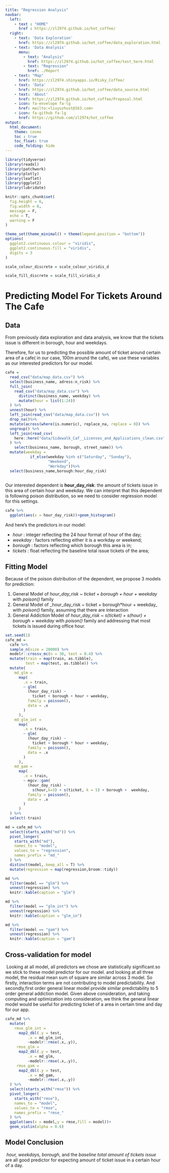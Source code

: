 ```yaml
---
title: "Regression Analysis"
navbar:
  left:
    - text : "HOME"
      href : https://zl2974.github.io/hot_coffee/
  right:
    - text: 'Data Exploration'
      href: https://zl2974.github.io/hot_coffee/data_exploration.html
    - text: 'Data Analysis'
      menu:
        - text: "Analysis"
          href: https://zl2974.github.io/hot_coffee/test_here.html
        - text: "Regression"
          href: ./Report
    - text: "Map"
      href: https://zl2974.shinyapps.io/Risky_Coffee/
    - text: 'Data'
      href: https://zl2974.github.io/hot_coffee/data_source.html
    - text: 'About'
      href: https://zl2974.github.io/hot_coffee/Proposal.html
    - icon: fa-envelope fa-lg
      href: mailto:<liuyuzhust@163.com>
    - icon: fa-github fa-lg
      href: https://github.com/zl2974/hot_coffee
output: 
  html_document:
    theme: cosmo
    toc : true
    toc_float: true
    code_folding: hide
---
```


```r
library(tidyverse)
library(readxl)
library(patchwork)
library(plotly)
library(leaflet)
library(ggplot2)
library(lubridate)

knitr::opts_chunk$set(
  fig.height = 6,
  fig.width = 8,
  message = F,
  echo = T,
  warning = F
)

theme_set(theme_minimal() + theme(legend.position = "bottom"))
options(
  ggplot2.continuous.colour = "viridis",
  ggplot2.continuous.fill = "viridis",
  digits = 3
)

scale_colour_discrete = scale_colour_viridis_d

scale_fill_discrete = scale_fill_viridis_d

```

# Predicting Model For Tickets Around The Cafe

## Data
From previously data exploration and data analysis, we know that the tickets issue is different in borough, hour and weekdays.

Therefore, for us to predicting the possible amount of ticket around certain area of a cafe( in our case, 100m around the cafe), we use these variables as our interested predictors for our model. 

```r
cafe =
  read_csv("data/map_data.csv") %>%
  select(business_name, adress:n_risk) %>%
  full_join(
    read_csv("data/map_data.csv") %>%
      distinct(business_name, weekday) %>%
      mutate(hour = list(1:24))
  ) %>%
  unnest(hour) %>%
  left_join(read_csv("data/map_data.csv")) %>%
  drop_na()%>% 
  mutate(across(where(is.numeric), replace_na, replace = 0)) %>%
  ungroup() %>%
  left_join(read_csv(
    here::here("data/Sidewalk_Caf__Licenses_and_Applications_clean.csv")
  ) %>%
    select(business_name, borough, street_name)) %>%
  mutate(weekday =
           if_else(weekday %in% c("Saturday", "Sunday"),
                   "Weekend",
                   "Workday"))%>%
  select(business_name,borough:hour_day_risk)
  
```


Our interested dependent is **hour_day_risk**: the amount of tickets issue in this area of certain hour and weekday. We can interpret that this dependent is following poison distribution, so we need to consider regression model for this settings.

```r
cafe %>% 
  ggplot(aes(x = hour_day_risk))+geom_histogram()
```


And here's the predictors in our model:

- *hour* : integer reflecting the 24 hour format of hour of the day;
- *weekday* : factors reflecting either it is a workday or weekend;
- *borough* : factors reflecting which borough this area is in;
- *tickets* : float reflecting the baseline total issue tickets of the area;

## Fitting Model

Because of the poison distribution of the dependent, we propose 3 models for prediction:

1. General Model of *hour_day_risk ~ ticket + borough + hour + weekday* with _poison()_ family
1. General Model of _hour_day_risk ~ ticket + borough*hour + weekday_ with _poison()_ family, assuming that there are interaction
1. General Addiction Model of *hour_day_risk ~ s(ticket) + s(hour) + borough  + weekday* with _poison()_ family and addressing that most tickets is issued during office hour.

```r
set.seed(1)
cafe_md =
  cafe %>% 
  sample_n(size = 20000) %>%
  modelr::crossv_mc(n = 30, test = 0.4) %>%
  mutate(train = map(train, as.tibble), 
         test = map(test, as.tibble)) %>% 
  mutate(
    md_glm =
      map(
        .x = train,
        ~ glm(
          (hour_day_risk) ~
            ticket + borough + hour + weekday,
          family = poisson(),
          data = .x
        )
      ),
    md_glm_int =
      map(
        .x = train,
        ~ glm(
          (hour_day_risk) ~
            ticket + borough * hour + weekday,
          family = poisson(),
          data = .x
        )
      ),
    md_gam =
      map(
        .x = train,
        ~ mgcv::gam(
          (hour_day_risk) ~
            s(hour,k=3) + s(ticket, k = 5) + borough +  weekday,
          family = poisson(),
          data = .x
        )
      )
  ) %>%
  select(-train)
```


```r
md = cafe_md %>% 
  select(starts_with("md")) %>% 
  pivot_longer(
    starts_with("md"),
    names_to = "model",
    values_to = "regression",
    names_prefix = "md_"
  ) %>% 
  distinct(model,.keep_all = T) %>% 
  mutate(regression = map(regression,broom::tidy))

md %>%
  filter(model == "glm") %>%
  unnest(regression) %>%
  knitr::kable(caption = "glm")

md %>%
  filter(model == "glm_int") %>%
  unnest(regression) %>%
  knitr::kable(caption = "glm_in")

md %>%
  filter(model == "gam") %>%
  unnest(regression) %>%
  knitr::kable(caption = "gam")
```

## Cross-validation for model

\ Looking at all model, all predictors we chose are statistically significant.so we stick to these model predictor for our model. and looking at all three model, the residual mean sum of square are similar across 3 model. So firstly, interaction terms are not contributing to model predictability. And secondly,first order general linear model provide similar predictability to 5 order general addiction model. Given above consideration, and taking computing and optimization into consideration, we think the general linear model would be useful for predicting ticket of a area in certain time and day for our app.

```r
cafe_md %>% 
  mutate(
    rmse_glm_int = 
      map2_dbl(.y = test,
          .x = md_glm_int,
          ~modelr::rmse(.x,.y)),
     rmse_glm = 
      map2_dbl(.y = test,
          .x = md_glm,
          ~modelr::rmse(.x,.y)),
     rmse_gam = 
      map2_dbl(.y = test,
          .x = md_gam,
          ~modelr::rmse(.x,.y))
  ) %>% 
  select(starts_with("rmse")) %>% 
  pivot_longer(
    starts_with("rmse"),
    names_to = "model",
    values_to = "rmse",
    names_prefix = "rmse_"
  ) %>% 
  ggplot(aes(x = model,y = rmse,fill = model))+
  geom_violin(alpha = 0.6)
```

## Model Conclusion
\ *hour, weekdays, borough*, and the *baseline total amount of tickets issue* are all good predictor for expecting amount of ticket issue in a certain hour of a day. 